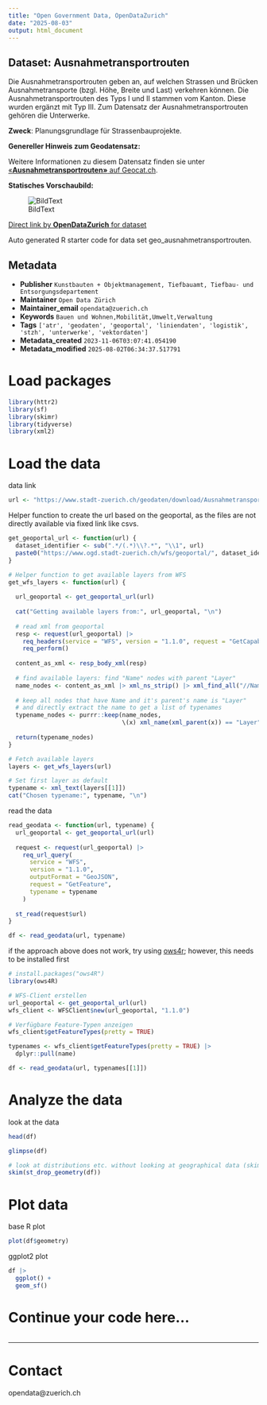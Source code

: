 ```yaml
---
title: "Open Government Data, OpenDataZurich"
date: "2025-08-03"
output: html_document
---
```


## Dataset: Ausnahmetransportrouten

Die Ausnahmetransportrouten geben an, auf welchen Strassen und Brücken Ausnahmetransporte (bzgl. Höhe, Breite und Last) verkehren können. Die Ausnahmetransportrouten des Typs I und II stammen vom Kanton. Diese wurden ergänzt mit Typ III. Zum Datensatz der Ausnahmetransportrouten gehören die Unterwerke.

**Zweck**: Planungsgrundlage für Strassenbauprojekte.

**Genereller Hinweis zum Geodatensatz:**


Weitere Informationen zu diesem Datensatz finden sie unter [«**Ausnahmetransportrouten»** auf Geocat.ch](https://www.geocat.ch/geonetwork/srv/ger/catalog.search#/metadata/0d6f41ac-4929-4da0-9131-f137ae4193b4).				
			   

**Statisches Vorschaubild:**

![BildText](https://www.gis.stadt-zuerich.ch/zueriplan_docs/geocat/0d6f41ac-4929-4da0-9131-f137ae4193b4.png)



[Direct link by **OpenDataZurich** for dataset](https://data.stadt-zuerich.ch/dataset/geo_ausnahmetransportrouten)

Auto generated R starter code for data set geo_ausnahmetransportrouten.

## Metadata

- **Publisher** `Kunstbauten + Objektmanagement, Tiefbauamt, Tiefbau- und Entsorgungsdepartement`
- **Maintainer** `Open Data Zürich`
- **Maintainer_email** `opendata@zuerich.ch`
- **Keywords** `Bauen und Wohnen,Mobilität,Umwelt,Ver­walt­ung`
- **Tags** `['atr', 'geodaten', 'geoportal', 'liniendaten', 'logistik', 'stzh', 'unterwerke', 'vektordaten']`
- **Metadata_created** `2023-11-06T03:07:41.054190`
- **Metadata_modified** `2025-08-02T06:34:37.517791`


# Load packages

```r
library(httr2)
library(sf)
library(skimr)
library(tidyverse)
library(xml2)
```

# Load the data

data link
```r
url <- "https://www.stadt-zuerich.ch/geodaten/download/Ausnahmetransportrouten?format=geojson_link"
```


Helper function to create the url based on the geoportal, as the files are not directly available via fixed link like csvs.
```r
get_geoportal_url <- function(url) {
  dataset_identifier <- sub(".*/(.*)\\?.*", "\\1", url)
  paste0("https://www.ogd.stadt-zuerich.ch/wfs/geoportal/", dataset_identifier)
}
```

```r
# Helper function to get available layers from WFS
get_wfs_layers <- function(url) {
  
  url_geoportal <- get_geoportal_url(url)
  
  cat("Getting available layers from:", url_geoportal, "\n")
  
  # read xml from geoportal
  resp <- request(url_geoportal) |> 
    req_headers(service = "WFS", version = "1.1.0", request = "GetCapabilities") |> 
    req_perform()
  
  content_as_xml <- resp_body_xml(resp)
  
  # find available layers: find "Name" nodes with parent "Layer"
  name_nodes <- content_as_xml |> xml_ns_strip() |> xml_find_all("//Name")
  
  # keep all nodes that have Name and it's parent's name is "Layer"
  # and directly extract the name to get a list of typenames
  typename_nodes <- purrr::keep(name_nodes,
                                \(x) xml_name(xml_parent(x)) == "Layer")
  
  return(typename_nodes)
}

# Fetch available layers
layers <- get_wfs_layers(url)

# Set first layer as default
typename <- xml_text(layers[[1]])
cat("Chosen typename:", typename, "\n")
```

read the data
```r
read_geodata <- function(url, typename) {
  url_geoportal <- get_geoportal_url(url)
  
  request <- request(url_geoportal) |>
    req_url_query(
      service = "WFS",
      version = "1.1.0",
      outputFormat = "GeoJSON",
      request = "GetFeature",
      typename = typename
    )
  
  st_read(request$url)
}

df <- read_geodata(url, typename)
```

if the approach above does not work, try using [ows4r](https://eblondel.github.io/ows4R/); however, this needs to be installed first
```r
# install.packages("ows4R")
library(ows4R)

# WFS-Client erstellen
url_geoportal <- get_geoportal_url(url)
wfs_client <- WFSClient$new(url_geoportal, "1.1.0")

# Verfügbare Feature-Typen anzeigen
wfs_client$getFeatureTypes(pretty = TRUE)

typenames <- wfs_client$getFeatureTypes(pretty = TRUE) |> 
  dplyr::pull(name)

df <- read_geodata(url, typenames[[1]])
```

# Analyze the data

look at the data
```r
head(df)
```

```r
glimpse(df)
```

```r
# look at distributions etc. without looking at geographical data (skim cannot deal with geometries)
skim(st_drop_geometry(df))
```

# Plot data

base R plot
```r
plot(df$geometry)
```

ggplot2 plot
```r
df |>
  ggplot() +
  geom_sf()
```

# Continue your code here...

```r

```

------------------------------------------------------------------------

# Contact

opendata@zuerich.ch
